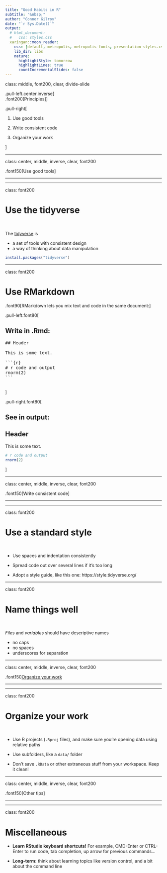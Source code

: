 ```yaml
---
title: "Good Habits in R"
subtitle: "&nbsp;"
author: "Connor Gilroy"
date: "`r Sys.Date()`"
output: 
  # html_document:
  #   css: styles.css
  xaringan::moon_reader:
    css: [default, metropolis, metropolis-fonts, presentation-styles.css]
    lib_dir: libs
    nature:
      highlightStyle: tomorrow
      highlightLines: true
      countIncrementalSlides: false
---
```


class: middle, font200, clear, divide-slide

.pull-left.center.inverse[
<br/>
.font200[Principles]
]

.pull-right[

1. Use good tools

2. Write consistent code

3. Organize your work

]

---

class: center, middle, inverse, clear, font200

.font150[Use good tools]

----

---

class: font200

# Use the tidyverse

<br/>

The [tidyverse](https://www.tidyverse.org/) is

- a set of tools with consistent design
- a way of thinking about data manipulation

```r
install.packages("tidyverse")
```




---

class: font200

# Use RMarkdown

.font90[RMarkdown lets you mix text and code in the same document:]

.pull-left.font80[

## Write in .Rmd: 

<pre>
## Header

This is some text.

```&#123;r&#125;
# r code and output
rnorm(2)
```

</pre>

]

.pull-right.font80[

## See in output: 

## Header

This is some text.

```r
# r code and output
rnorm(2)
```

]


---

class: center, middle, inverse, clear, font200

.font150[Write consistent code]

----

---

class: font200

# Use a standard style

<br/>

- Use spaces and indentation consistently

- Spread code out over several lines if it's too long

- Adopt a style guide, like this one: https://style.tidyverse.org/

---

class: font200

# Name things well

<br/>

*Files* and *variables* should have descriptive names

- no caps
- no spaces 
- underscores for separation

---

class: center, middle, inverse, clear, font200

.font150[Organize your work]

----

---

class: font200

# Organize your work

<br/>

- Use R projects (`.Rproj` files), and make sure you're opening data using relative paths

- Use subfolders, like a `data/` folder

- Don't save `.RData` or other extraneous stuff from your workspace. Keep it clean!

---

class: center, middle, inverse, clear, font200

.font150[Other tips]

----

---

class: font200

# Miscellaneous

- **Learn RStudio keyboard shortcuts!** For example, CMD-Enter or CTRL-Enter to run code, tab completion, up arrow for previous commands...

- **Long-term:** think about learning topics like version control, and a bit about the command line
